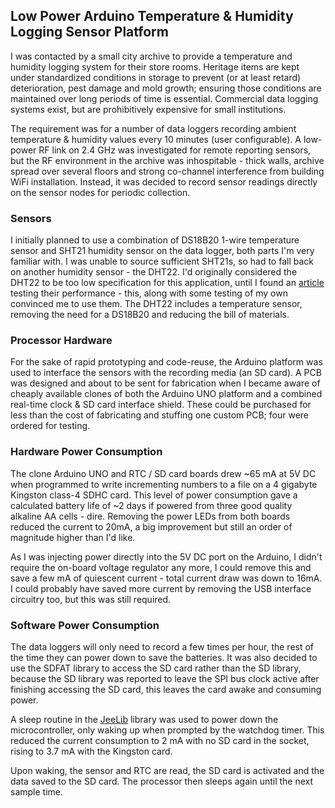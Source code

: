 == Low  Power Arduino Temperature & Humidity Logging Sensor Platform ==

I was contacted by a small city archive to provide a temperature and humidity logging system for their store rooms. Heritage items are kept under standardized conditions in storage to prevent (or at least retard) deterioration, pest damage and mold growth; ensuring those conditions are maintained over long periods of time is essential. Commercial data logging systems exist, but are prohibitively expensive for small institutions. 

The requirement was for a number of data loggers recording ambient temperature & humidity values every 10 minutes (user configurable). A low-power RF link on 2.4 GHz was investigated for remote reporting sensors, but the RF environment in the archive was inhospitable - thick walls, archive spread over several floors and strong co-channel interference from building WiFi installation. Instead, it was decided to record sensor readings directly on the sensor nodes for periodic collection.

=== Sensors ===
I initially planned to use a combination of DS18B20 1-wire temperature sensor and SHT21 humidity sensor on the data logger, both parts I'm very familiar with. I was unable to source sufficient SHT21s, so had to fall back on another humidity sensor - the DHT22. I'd originally considered the DHT22 to be too low specification for this application, until I found an [http://www.kandrsmith.org/RJS/Misc/hygrometers.html article] testing their performance - this, along with some testing of my own convinced me to use them. The DHT22 includes a temperature sensor, removing the need for a DS18B20 and reducing the bill of materials.

=== Processor Hardware ===
For the sake of rapid prototyping and code-reuse, the Arduino platform was used to interface the sensors with the recording media (an SD card). A PCB was designed and about to be sent for fabrication when I became aware of cheaply available clones of both the Arduino UNO platform and a combined real-time clock & SD card interface shield. These could be purchased for less than the cost of fabricating and stuffing one custom PCB; four were ordered for testing.

=== Hardware Power Consumption ===
The clone Arduino UNO and RTC / SD card boards drew ~65 mA at 5V DC when programmed to write incrementing numbers to a file on a 4 gigabyte Kingston class-4 SDHC card. This level of power consumption gave a calculated battery life of ~2 days if powered from three good quality alkaline AA cells - dire. Removing the power LEDs from both boards reduced the current to 20mA, a big improvement but still an order of magnitude higher than I'd like.

As I was injecting power directly into the 5V DC port on the Arduino, I didn't require the on-board voltage regulator any more, I could remove this and save a few mA of quiescent current - total current draw was down to 16mA. I could probably have saved more current by removing the USB interface circuitry too, but this was still required.

=== Software Power Consumption ===
The data loggers will only need to record a few times per hour, the rest of the time they can power down to save the batteries. It was also decided to use the SDFAT library to access the SD card rather than the SD library, because the SD library was reported to leave the SPI bus clock active after finishing accessing the SD card, this leaves the card awake and consuming power.

A sleep routine in the [http://jeelabs.net/pub/docs/jeelib/classSleepy.html JeeLib] library was used to power down the microcontroller, only waking up when prompted by the watchdog timer. This reduced the current consumption to 2 mA with no SD card in the socket, rising to 3.7 mA with the Kingston card.



Upon waking, the sensor and RTC are read, the SD card is activated and the data saved to the SD card. The processor then sleeps again until the next sample time.